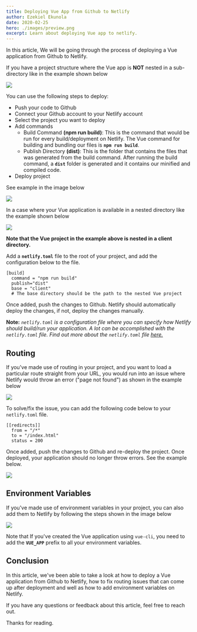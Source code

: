 ```yaml
---
title: Deploying Vue App from Github to Netlify
author: Ezekiel Ekunola
date: 2020-02-25
hero: ./images/preview.png
excerpt: Learn about deploying Vue app to netlify.
---
```


In this article, We will be going through the process of deploying a Vue application from Github to Netlify.

If you have a project structure where the Vue app is **NOT** nested in a sub-directory like in the example shown below

![](./images/project-structure.png)

You can use the following steps to deploy:

- Push your code to Github
- Connect your Github account to your Netlify account
- Select the project you want to deploy
- Add commands
  - Build Command **(npm run build)**: This is the command that would be run for every build/deployment on Netlify. The Vue command for building and bundling our files is **`npm run build`**. 
  - Publish Directory **(dist)**: This is the folder that contains the files that was generated from the build command. After running the build command, a **`dist`** folder is generated and it contains our minified and compiled code.
- Deploy project

See example in the image below

![](./images/vue-deploy.gif)

In a case where your Vue application is available in a nested directory like the example shown below

![](./images/nested-directory.gif)

**Note that the Vue project in the example above is nested in a client directory.**

Add a **`netlify.toml`** file to the root of your project, and add the configuration below to the file.

```
[build]
  command = "npm run build"
  publish="dist"
  base = "client"
  # The base directory should be the path to the nested Vue project
```

Once added, push the changes to Github. Netlify should automatically deploy the changes, if not, deploy the changes manually.

**Note:** _`netlify.toml` is a configuration file where you can specify how Netlify should build/run your application. A lot can be accomplished with the `netlify.toml` file. Find out more about the `netlify.toml` file [here.](https://www.netlify.com/docs/netlify-toml-reference/)_

## Routing

If you've made use of routing in your project, and you want to load a particular route straight from your URL, you would run into an issue where Netlify would throw an error ("page not found") as shown in the example below

![](./images/vue-broken-url.gif)

To solve/fix the issue, you can add the following code below to your `netlify.toml` file.

```
[[redirects]]
  from = "/*"
  to = "/index.html"
  status = 200
```

Once added, push the changes to Github and re-deploy the project. Once deployed, your application should no longer throw errors. See the example below.

![](./images/vue-router-fixed.gif)

## Environment Variables

If you've made use of environment variables in your project, you can also add them to Netlify by following the steps shown in the image below

![](./images/vue-environment-variables.gif)

Note that If you've created the Vue application using `vue-cli`, you need to add the **`VUE_APP`** prefix to all your environment variables.

## Conclusion

In this article, we've been able to take a look at how to deploy a Vue application from Github to Netlify, how to fix routing issues that can come up after deployment and well as how to add environment variables on Netlify.

If you have any questions or feedback about this article, feel free to reach out.

Thanks for reading.
